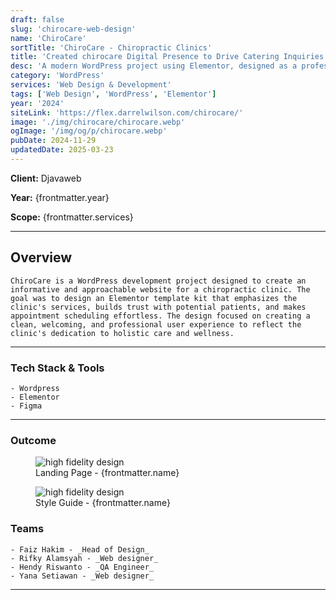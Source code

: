 ```yaml
---
draft: false
slug: 'chirocare-web-design'
name: 'ChiroCare'
sortTitle: 'ChiroCare - Chiropractic Clinics'
title: 'Created chirocare Digital Presence to Drive Catering Inquiries and Bookings'
desc: 'A modern WordPress project using Elementor, designed as a professional template kit for chiropractic clinics with easy booking and service highlights.'
category: 'WordPress'
services: 'Web Design & Development'
tags: ['Web Design', 'WordPress', 'Elementor']
year: '2024'
siteLink: 'https://flex.darrelwilson.com/chirocare/'
image: './img/chirocare/chirocare.webp'
ogImage: '/img/og/p/chirocare.webp'
pubDate: 2024-11-29
updatedDate: 2025-03-23
---
```



**Client:** Djavaweb

**Year:** {frontmatter.year}

**Scope:** {frontmatter.services}

---

## Overview

    ChiroCare is a WordPress development project designed to create an informative and approachable website for a chiropractic clinic. The goal was to design an Elementor template kit that emphasizes the clinic's services, builds trust with potential patients, and makes appointment scheduling effortless. The design focused on creating a clean, welcoming, and professional user experience to reflect the clinic's dedication to holistic care and wellness.

---

### Tech Stack & Tools

    - Wordpress
    - Elementor
    - Figma

---

### Outcome

<figure>
  <Image src={landingPage} alt='high fidelity design' />
  <figcaption class='text-center'>Landing Page - {frontmatter.name}</figcaption>
</figure>

<figure>
  <Image src={styleGuide} alt='high fidelity design' />
  <figcaption class='text-center'>Style Guide - {frontmatter.name}</figcaption>
</figure>

### Teams

    - Faiz Hakim - _Head of Design_
    - Rifky Alamsyah - _Web designer_
    - Hendy Riswanto - _QA Engineer_
    - Yana Setiawan - _Web designer_

---
